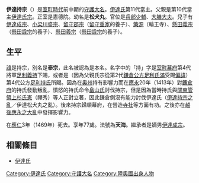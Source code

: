 {{japanese|japanese=伊達 持宗／泰宗|kana=だて もちむね／やすむね|romaji=Date Mochimune / Yasumune}}
'''伊達持宗'''（{{bd|1393年||1469年|2月19日}}）是[[室町時代|室町時代]]前中期的[[守護大名|守護大名]]。[[伊達氏|伊達氏]]第11代當主。父親是第10代當主[[伊達氏宗|伊達氏宗]]。正室是憲德院。幼名是'''松犬丸'''。官位是[[兵部少輔|兵部少輔]]、[[大膳大夫|大膳大夫]]。兒子有[[伊達成宗|伊達成宗]]、[[小梁川盛宗|小梁川盛宗]]、[[留守郡宗|留守郡宗]]（[[留守重家|留守重家]]的養子）、[[藥源|藥源]]（輪王寺）、[[懸田義宗|懸田義宗]]（[[懸田詮宗|懸田詮宗]]的養子）、[[懸田義宗|懸田義宗]]（[[懸田詮宗|懸田詮宗]]的養子）。

== 生平 ==
[[諱|諱]]是持宗，別名是'''泰宗'''，此名被認為是本名。名字中的「持」字是[[室町幕府|室町幕府]]第4代將軍[[足利義持|足利義持]]下賜，或者是（因為父親氏宗從第2代[[鎌倉公方|鎌倉公方]][[足利氏滿|足利氏滿]]受賜[[偏諱|偏諱]]）第4代公方[[足利持氏|足利持氏]]所賜。因為在[[奥州|奥州]]持有影響力而在[[應永|應永]]20年（1413年）對[[鐮倉府|鐮倉府]]的持氏發動叛亂，憤怒的持氏命令[[畠山氏|畠山氏]]討伐持宗，但是因為當時持氏與[[關東管領|關東管領]][[上杉氏憲|上杉氏憲]]（禪秀）等人正對立著，因此鎌倉側沒有能力討伐伊達氏（[[伊達持宗之亂|伊達持宗之亂]]／伊達松犬丸之亂）。後來持宗歸順幕府，在營造[[寺社|寺社]]等方面有功。之後亦在[[越後應永之大亂|越後應永之大亂]]中發揮影響力。

在[[應仁|應仁]]3年（1469年）死去。享年77歲。法號為'''天海'''。繼承者是嫡男[[伊達成宗|伊達成宗]]。

== 相關條目 ==
*[[伊達氏|伊達氏]]

{{伊達氏宗家歷代當主}}
[[Category:伊達氏|Category:伊達氏]]
[[Category:守護大名|Category:守護大名]]
[[Category:陸奧國出身人物|Category:陸奧國出身人物]]
